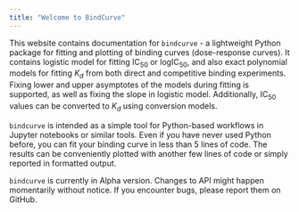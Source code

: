 ```yaml
---
title: "Welcome to BindCurve"
---
```


This website contains documentation for `bindcurve` - a lightweight Python package for fitting and plotting of binding curves (dose-response curves). It contains logistic model for fitting $\text{IC}_{50}$ or $\text{logIC}_{50}$, and also  exact polynomial models for fitting $K_d$ from both direct and competitive binding experiments. Fixing lower and upper asymptotes of the models during fitting is supported, as well as fixing the slope in logistic model. Additionally, $\text{IC}_{50}$ values can be converted to $K_d$ using conversion models.

`bindcurve` is intended as a simple tool for Python-based workflows in Jupyter notebooks or similar tools. Even if you have never used Python before, you can fit your binding curve in less than 5 lines of code. The results can be conveniently plotted with another few lines of code or simply reported in formatted output.


::: {.callout-warning}
`bindcurve` is currently in Alpha version. Changes to API might happen momentarily without notice. If you encounter bugs, please report them on GitHub. 
:::



